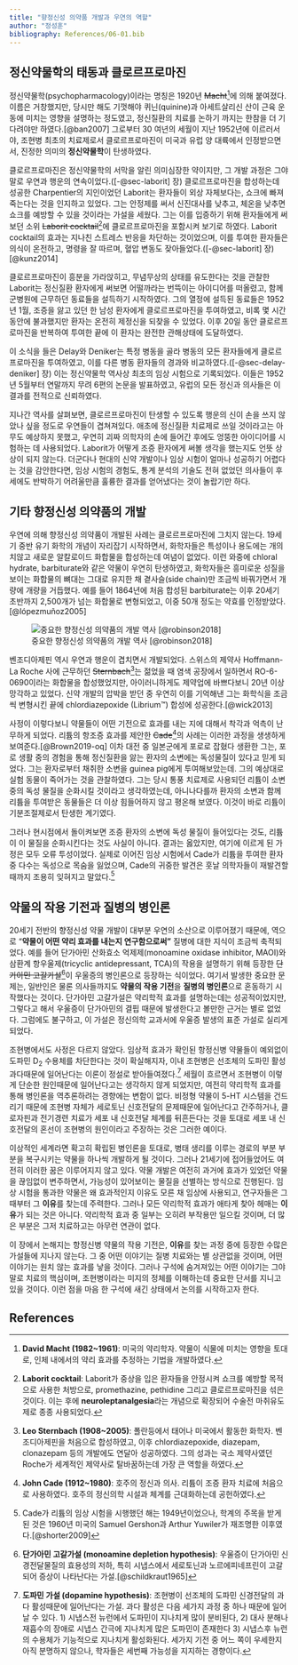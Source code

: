 ```yaml
---
title: "향정신성 의약품 개발과 우연의 역할"
author: "정성훈"
bibliography: References/06-01.bib
---
```


## 정신약물학의 태동과 클로르프로마진 {#sec-chlorpromazine}

정신약물학(psychopharmacology)이라는 명칭은 1920년 <s>Macht</s>[^06-01-1]에 의해 붙여졌다. 이름은 거창했지만, 당시만 해도 기껏해야 퀴닌(quinine)과 아세트살리신 산이 근육 운동에 미치는 영향을 설명하는 정도였고, 정신질환의 치료를 논하기 까지는 한참을 더 기다려야만 하였다.[@ban2007] 그로부터 30 여년의 세월이 지난 1952년에 이르러서야, 조현병 최초의 치료제로서 클로르프로마진이 미국과 유럽 양 대륙에서 인정받으면서, 진정한 의미의 **정신약물학**이 탄생하였다.

[^06-01-1]: **David Macht (1982\~1961)**: 미국의 약리학자. 약물이 식물에 미치는 영향을 토대로, 인체 내에서의 약리 효과를 추정하는 기법을 개발하였다.

클로르프로마진은 정신약물학의 서막을 알린 의미심장한 약이지만, 그 개발 과정은 그야말로 우연과 행운의 연속이었다.([-@sec-laborit] 장) 클로르프로마진을 합성하는데 성공한 Charpentier의 지인이었던 Laborit는 환자들이 외상 자체보다는, 쇼크에 빠져 죽는다는 것을 인지하고 있었다. 그는 안정제를 써서 신진대사를 낮추고, 체온을 낮추면 쇼크를 예방할 수 있을 것이라는 가설을 세웠다. 그는 이를 입증하기 위해 환자들에게 써보던 소위 <s>Laborit cocktail</s>[^06-01-2]에 클로르프로마진을 포함시켜 보기로 하였다. Laborit cocktail의 효과는 지나친 스트레스 반응을 차단하는 것이었으며, 이를 투여한 환자들은 의식이 온전하고, 명령을 잘 따르며, 혈압 변동도 잦아들었다.([-@sec-laborit] 장)[@kunz2014]

[^06-01-2]: **Laborit cocktail**: Laborit가 중상을 입은 환자들을 안정시켜 쇼크를 예방할 목적으로 사용한 처방으로, promethazine, pethidine 그리고 클로르프로마진을 섞은 것이다. 이는 후에 **neuroleptanalgesia**라는 개념으로 확장되어 수술전 마취유도제로 종종 사용되었다.

클로르프로마진이 흥분을 가라앉히고, 무념무상의 상태를 유도한다는 것을 관찰한 Laborit는 정신질환 환자에게 써보면 어떨까라는 번뜩이는 아이디어를 떠올렸고, 함께 군병원에 근무하던 동료들을 설득하기 시작하였다. 그의 열정에 설득된 동료들은 1952년 1월, 조증을 앓고 있던 한 남성 환자에게 클로르프로마진을 투여하였고, 비록 몇 시간 동안에 불과했지만 환자는 온전히 제정신을 되찾을 수 있었다. 이후 20일 동안 클로르프로마진을 반복하여 투여한 끝에 이 환자는 완전한 관해상태에 도달하였다.

이 소식을 들은 Delay와 Deniker</s>는 특정 병동을 골라 병동의 모든 환자들에게 클로르프로마진을 투여하였고, 이를 다른 병동 환자들의 경과와 비교하였다.([-@sec-delay-deniker] 장) 이는 정신약물학 역사상 최초의 임상 시험으로 기록되었다. 이들은 1952년 5월부터 연말까지 무려 6편의 논문을 발표하였고, 유럽의 모든 정신과 의사들은 이 결과를 전적으로 신뢰하였다.

지나간 역사를 살펴보면, 클로르프로마진이 탄생할 수 있도록 행운의 신이 손을 쓰지 않았나 싶을 정도로 우연들이 겹쳐져있다. 애초에 정신질환 치료제로 쓰일 것이라고는 아무도 예상하지 못했고, 우연히 괴짜 의학자의 손에 들어간 후에도 엉뚱한 아이디어를 시험하는 데 사용되었다. Laborit가 어떻게 조증 환자에게 써볼 생각을 했는지도 언뜻 상상이 되지 않는다. 더군다나 현대의 신약 개발이나 임상 시험이 얼마나 성공하기 어렵다는 것을 감안한다면, 임상 시험의 경험도, 통계 분석의 기술도 전혀 없었던 의사들이 후세에도 반박하기 어려울만큼 훌륭한 결과를 얻어냈다는 것이 놀랍기만 하다.

## 기타 향정신성 의약품의 개발

우연에 의해 향정신성 의약품이 개발된 사례는 클로르프로마진에 그치지 않는다. 19세기 중반 유기 화학의 개념이 자리잡기 시작하면서, 화학자들은 특성이나 용도에는 개의치않고 새로운 알칼로이드 화합물을 합성하는데 여념이 없었다. 이런 와중에 chloral hydrate, barbiturate와 같은 약물이 우연히 탄생하였고, 화학자들은 흥미로운 성질을 보이는 화합물의 뼈대는 그대로 유지한 채 곁사슬(side chain)만 조금씩 바꿔가면서 개량에 개량을 거듭했다. 예를 들어 1864년에 처음 합성된 barbiturate는 이후 20세기 초반까지 2,500개가 넘는 화합물로 변형되었고, 이중 50개 정도는 약효를 인정받았다.[@lópezmuñoz2005]

![중요한 향정신성 의약품의 개발 역사 [@robinson2018]](Images/06-01/img_0.png)

벤조디아제핀 역시 우연과 행운이 겹치면서 개발되었다. 스위스의 제약사 Hoffmann-La Roche 사에 근무하던 <s>Sternbach</s>[^06-01-3]는 젊었을 때 염색 공장에서 일하면서 RO-6-0690이라는 화합물을 합성했었지만, 아이러니하게도 제약업에 바쁘다보니 20년 이상 망각하고 있었다. 신약 개발의 압박을 받던 중 우연히 이를 기억해낸 그는 화학식을 조금씩 변형시킨 끝에 chlordiazepoxide (Librium™) 합성에 성공한다.[@wick2013]

[^06-01-3]: **Leo Sternbach (1908\~2005)**: 폴란등에서 태어나 미국에서 활동한 화학자. 벤조디아제핀을 처음으로 합성하였고, 이후 chlordiazepoxide, diazepam, clonazepam 등의 개발에도 연달아 성공하였다. 그의 성과는 국소 제약사였던 Roche가 세계적인 제약사로 탈바꿈하는데 가장 큰 역할을 하였다.

사정이 이렇다보니 약물들이 어떤 기전으로 효과를 내는 지에 대해서 착각과 억측이 난무하게 되었다. 리튬의 항조증 효과를 제안한 <s>Cade</s>[^06-01-4]의 사례는 이러한 과정을 생생하게 보여준다.[@Brown2019-oq] 이차 대전 중 일본군에게 포로로 잡혔다 생환한 그는, 포로 생활 중의 경험을 통해 정신질환을 앓는 환자의 소변에는 독성물질이 있다고 믿게 되었다. 그는 환자로부터 채취한 소변을 guinea pig에게 투여해보았는데. 그의 예상대로 실험 동물이 죽어가는 것을 관찰하였다. 그는 당시 통풍 치료제로 사용되던 리튬이 소변 중의 독성 물질을 순화시킬 것이라고 생각하였는데, 아니나다를까 환자의 소변과 함께 리튬을 투여받은 동물들은 더 이상 힘들어하지 않고 평온해 보였다. 이것이 바로 리튬이 기분조절제로서 탄생한 계기였다.

[^06-01-4]: **John Cade (1912\~1980)**: 호주의 정신과 의사. 리튬이 조증 환자 치료에 처음으로 사용하였다. 호주의 정신의학 시설과 체계를 근대화하는데 공헌하였다.

그러나 현시점에서 돌이켜보면 조증 환자의 소변에 독성 물질이 들어있다는 것도, 리튬이 이 물질을 순화시킨다는 것도 사실이 아니다. 결과는 옳았지만, 여기에 이르게 된 가정은 모두 오류 투성이었다. 실제로 이어진 임상 시험에서 Cade가 리튬을 투여한 환자 중 다수는 독성으로 목숨을 잃었으며, Cade의 귀중한 발견은 훗날 의학자들이 재발견할 때까지 조용히 잊혀지고 말았다.[^06-01-5]

[^06-01-5]: Cade가 리튬의 임상 시험을 시행했던 해는 1949년이었으나, 학계의 주목을 받게 된 것은 1960년 미국의 Samuel Gershon과 Arthur Yuwiler가 재조명한 이후였다.[@shorter2009]

## 약물의 작용 기전과 질병의 병인론

20세기 전반의 향정신성 약물 개발이 대부분 우연의 소산으로 이루어졌기 때문에, 역으로 "**약물이 어떤 약리 효과를 내는지 연구함으로써"** 질병에 대한 지식이 조금씩 축적되었다. 예를 들어 단가아민 산화효소 억제제(monoamine oxidase inhibitor, MAOI)와 삼환계 항우울제(tricyclic antidepressant, TCA)의 작용을 설명하기 위해 등장한 <s>단가아민 고갈가설</s>[^06-01-6]이 우울증의 병인론으로 등장하는 식이었다. 여기서 발생한 중요한 문제는, 일반인은 물론 의사들까지도 **약물의 작용 기전**을 **질병의 병인론**으로 혼동하기 시작했다는 것이다. 단가아민 고갈가설은 약리학적 효과를 설명하는데는 성공적이었지만, 그렇다고 해서 우울증이 단가아민의 결핍 때문에 발생한다고 볼만한 근거는 별로 없었다. 그럼에도 불구하고, 이 가설은 정신의학 교과서에 우울증 발생의 표준 가설로 실리게 되었다.

[^06-01-6]: **단가아민 고갈가설 (monoamine depletion hypothesis)**: 우울증이 단가아민 신경전달물질의 효용성의 저하, 특히 시냅스에서 세로토닌과 노르에피네프린이 고갈되어 증상이 나타난다는 가설.[@schildkraut1965]

조현병에서도 사정은 다르지 않았다. 임상적 효과가 확인된 항정신병 약물들이 예외없이 도파민 D~2~ 수용체를 차단한다는 것이 확실해지자, 이내 조현병은 선조체의 도파민 활성과다때문에 일어난다는 이론이 정설로 받아들여졌다.[^06-01-7] 세월이 흐르면서 조현병이 이렇게 단순한 원인때문에 일어난다고는 생각하지 않게 되었지만, 여전히 약리학적 효과를 통해 병인론을 역추론하려는 경향에는 변함이 없다. 비정형 약물이 5-HT 시스템을 건드리기 때문에 조현병 자체가 세로토닌 신호전달의 문제때문에 일어난다고 간주하거나, 클로자핀과 전기경련 치료가 세포 내 신호전달 체계를 뒤흔든다는 것을 토대로 세포 내 신호전달의 혼선이 조현병의 원인이라고 주장하는 것은 그러한 예이다.

[^06-01-7]: **도파민 가설 (dopamine hypothesis)**: 조현병이 선조체의 도파민 신경전달의 과다 활성때문에 일어난다는 가설. 과다 활성은 다음 세가지 과정 중 하나 때문에 일어날 수 있다. 1) 시냅스전 뉴런에서 도파민이 지나치게 많이 분비된다, 2) 대사 분해나 재흡수의 장애로 시냅스 간극에 지나치게 많은 도파민이 존재한다 3) 시냅스후 뉴런의 수용체가 기능적으로 지나치게 활성화된다. 세가지 기전 중 어느 쪽이 우세한지 아직 분명하지 않으나, 학자들은 세번째 가능성을 지지하는 경향이다.

이상적인 세계라면 확고히 확립된 병인론을 토대로, 병태 생리를 이루는 경로의 부분 부분을 복구시키는 약물을 하나씩 개발하게 될 것이다. 그러나 21세기에 접어들었어도 여전히 이러한 꿈은 이루어지지 않고 있다. 약물 개발은 여전히 과거에 효과가 있었던 약물을 끊임없이 변주하면서, 가능성이 있어보이는 물질을 선별하는 방식으로 진행된다. 임상 시험을 통과한 약물은 왜 효과적인지 이유도 모른 채 임상에 사용되고, 연구자들은 그 때부터 그 **이유**를 찾는데 주력한다. 그러나 모든 약리학적 효과가 애타게 찾아 헤매는 **이유**가 되는 것은 아니다. 약리학적 효과 중 일부는 오히려 부작용만 일으킬 것이며, 더 많은 부분은 그저 치료하고는 아무런 연관이 없다.

이 장에서 논해지는 항정신병 약물의 작용 기전은, **이유**를 찾는 과정 중에 등장한 수많은 가설들에 지나지 않는다. 그 중 어떤 이야기는 질병 치료와는 별 상관없을 것이며, 어떤 이야기는 원치 않는 효과를 낳을 것이다. 그러나 구석에 숨겨져있는 어떤 이야기는 그야말로 치료의 핵심이며, 조현병이라는 미지의 정체를 이해하는데 중요한 단서를 지니고 있을 것이다. 이런 점을 마음 한 구석에 새긴 상태에서 논의를 시작하고자 한다.

## References {.unnumbered}
